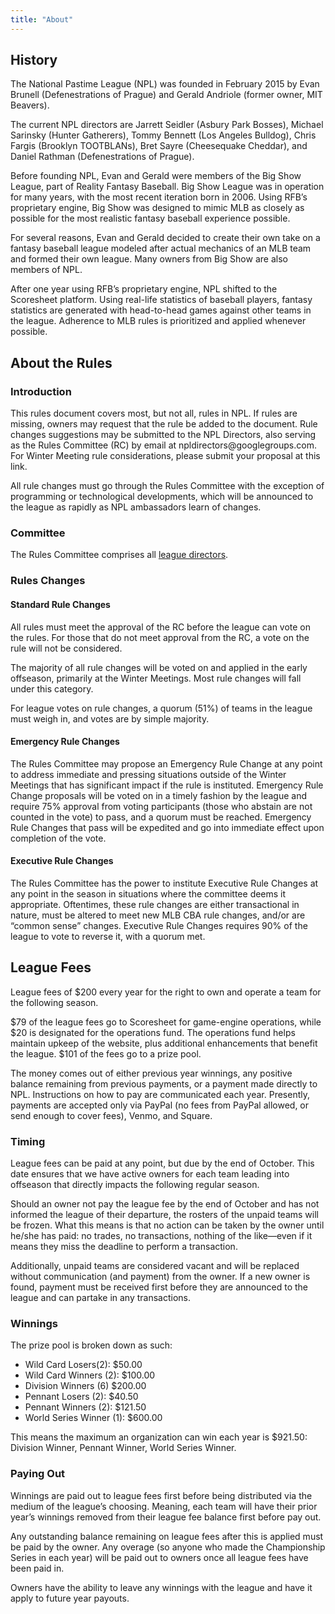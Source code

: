 ```yaml
---
title: "About"
---
```


## History

The National Pastime League (NPL) was founded in February 2015 by Evan Brunell (Defenestrations of Prague) and Gerald Andriole (former owner, MIT Beavers).

The current NPL directors are Jarrett Seidler (Asbury Park Bosses), Michael Sarinsky (Hunter Gatherers), Tommy Bennett (Los Angeles Bulldog), Chris Fargis (Brooklyn TOOTBLANs), Bret Sayre (Cheesequake Cheddar), and Daniel Rathman (Defenestrations of Prague).

Before founding NPL, Evan and Gerald were members of the Big Show League, part of Reality Fantasy Baseball. Big Show League was in operation for many years, with the most recent iteration born in 2006. Using RFB’s proprietary engine, Big Show was designed to mimic MLB as closely as possible for the most realistic fantasy baseball experience possible.

For several reasons, Evan and Gerald decided to create their own take on a fantasy baseball league modeled after actual mechanics of an MLB team and formed their own league. Many owners from Big Show are also members of NPL.

After one year using RFB’s proprietary engine, NPL shifted to the Scoresheet platform. Using real-life statistics of baseball players, fantasy statistics are generated with head-to-head games against other teams in the league. Adherence to MLB rules is prioritized and applied whenever possible.

## About the Rules

### Introduction

This rules document covers most, but not all, rules in NPL. If rules are missing, owners may request that the rule be added to the document. Rule changes suggestions may be submitted to the NPL Directors, also serving as the Rules Committee (RC) by email at npldirectors@googlegroups.com. For Winter Meeting rule considerations, please submit your proposal at this link.

All rule changes must go through the Rules Committee with the exception of programming or technological developments, which will be announced to the league as rapidly as NPL ambassadors learn of changes.

### Committee

The Rules Committee comprises all [league directors](mailto:npldirectors@gmail.com).

### Rules Changes

#### Standard Rule Changes

All rules must meet the approval of the RC before the league can vote on the rules. For those that do not meet approval from the RC, a vote on the rule will not be considered.

The majority of all rule changes will be voted on and applied in the early offseason, primarily at the Winter Meetings. Most rule changes will fall under this category.

For league votes on rule changes, a quorum (51%) of teams in the league must weigh in, and votes are by simple majority.

#### Emergency Rule Changes

The Rules Committee may propose an Emergency Rule Change at any point to address immediate and pressing situations outside of the Winter Meetings that has significant impact if the rule is instituted. Emergency Rule Change proposals will be voted on in a timely fashion by the league and require 75% approval from voting participants (those who abstain are not counted in the vote) to pass, and a quorum must be reached. Emergency Rule Changes that pass will be expedited and go into immediate effect upon completion of the vote.

#### Executive Rule Changes

The Rules Committee has the power to institute Executive Rule Changes at any point in the season in situations where the committee deems it appropriate. Oftentimes, these rule changes are either transactional in nature, must be altered to meet new MLB CBA rule changes, and/or are “common sense” changes. Executive Rule Changes requires 90% of the league to vote to reverse it, with a quorum met.

## League Fees

League fees of $200 every year for the right to own and operate a team for the following season.

$79 of the league fees go to Scoresheet for game-engine operations, while $20 is designated for the operations fund. The operations fund helps maintain upkeep of the website, plus additional enhancements that benefit the league. $101 of the fees go to a prize pool.

The money comes out of either previous year winnings, any positive balance remaining from previous payments, or a payment made directly to NPL. Instructions on how to pay are communicated each year. Presently, payments are accepted only via PayPal (no fees from PayPal allowed, or send enough to cover fees), Venmo, and Square.

### Timing

League fees can be paid at any point, but due by the end of October. This date ensures that we have active owners for each team leading into offseason that directly impacts the following regular season.

Should an owner not pay the league fee by the end of October and has not informed the league of their departure, the rosters of the unpaid teams will be frozen. What this means is that no action can be taken by the owner until he/she has paid: no trades, no transactions, nothing of the like—even if it means they miss the deadline to perform a transaction.

Additionally, unpaid teams are considered vacant and will be replaced without communication (and payment) from the owner. If a new owner is found, payment must be received first before they are announced to the league and can partake in any transactions.

### Winnings

The prize pool is broken down as such:

* Wild Card Losers(2): $50.00
* Wild Card Winners (2): $100.00
* Division Winners (6) $200.00
* Pennant Losers (2): $40.50
* Pennant Winners (2): $121.50
* World Series Winner (1): $600.00

This means the maximum an organization can win each year is $921.50: Division Winner, Pennant Winner, World Series Winner.

### Paying Out

Winnings are paid out to league fees first before being distributed via the medium of the league’s choosing. Meaning, each team will have their prior year’s winnings removed from their league fee balance first before pay out.

Any outstanding balance remaining on league fees after this is applied must be paid by the owner. Any overage (so anyone who made the Championship Series in each year) will be paid out to owners once all league fees have been paid in.

Owners have the ability to leave any winnings with the league and have it apply to future year payouts.